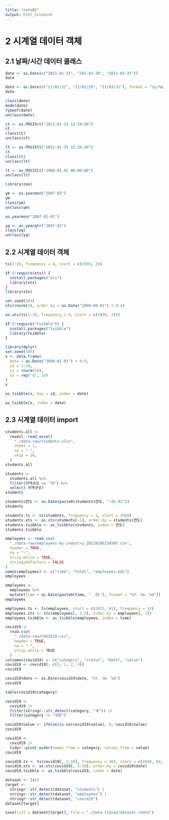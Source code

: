 ```yaml
---
title: "note02"
output: html_notebook
---
```


# 2 시계열 데이터 객체

## 2.1 날짜/시간 데이터 클래스

```r
date <- as.Date(c("2021-01-31", "202-02-28", "2021-03-31"))
date
```

```r
date <- as.Date(c("21/01/31", "21/02/28", "21/03/31"), format = "%y/%m/%d")
date
```

```r
class(date)
mode(date)
typeof(date)
unclass(date)
```

```r
ct <- as.POSIXct("2021-01-31 12:34:56")
ct
class(ct)
unclass(ct)
```

```r
lt <- as.POSIXlt("2021-01-31 12:34:56")
lt
class(lt)
unclass(lt)
```

```r
lt <- as.POSIXlt("1900-01-01 00:00:00")
unclass(lt)
```

```r
library(zoo)
```

```r
ym <- as.yearmon("2007-02")
ym
class(ym)
unclass(ym)
```

```r
as.yearmon("2007-02-01")
```

```r
yq <- as.yearqtr("2007-02")
class(yq)
unclass(yq)
```

## 2.2 시계열 데이터 객체

```r
ts(1:10, frequency = 4, start = c(1959, 2))
```

```r
if (!require(xts)) {
  install.packages("xts")
  library(xts)
}
library(xts)
```

```r
set.seed(345)
xts(rnorm(5), order.by = as.Date("2008-08-01") + 0:4)
```

```r
as.xts(ts(1:10, frequency = 4, start = c(1959, 2)))
```

```r
if (!require("tsibble")) {
  install.packages("tsibble")
  library(tsibble)
}
```

```r
library(dplyr)
set.seed(345)
x <- data.frame(
  date = as.Date("2008-01-01") + 0:9,
  id = 1:10,
  x1 = rnorm(10),
  x2 = rep("a", 10)
)
x
```

```r
as_tsibble(x, key = id, index = date)
```

```r
as_tsibble(x, index = date)
```

## 2.3 시계열 데이터 import

```r
students.all <-
  readxl::read_excel(
    "./data-raw/students.xlsx",
    sheet = 1,
    na = "-",
    skip = 16,
  )
students.all
```

```r
students <-
  students.all %>%
  filter(지역규모 == "계") %>%
  select(-지역규모)
students
```

```r
students$연도 <- as.Date(paste0(students$연도, "-01-01"))
students
```

```r
students.ts <- ts(students, frequency = 1, start = 1999)
students.xts <- as.xts(students[-1], order.by = students$연도)
students.tsibble <- as_tsibble(students, index = 연도)
students.tsibble
```

```r
employees <- read.csv(
  "./data-raw/employees-by-industry_20210206234505.csv",
  header = TRUE,
  na = "-",
  strip.white = TRUE,
  stringsAsFactors = FALSE
)
names(employees) <- c("time", "total", "employees.edu")
employees
```

```r
employees <-
  employees %>%
  mutate(time = as.Date(paste0(time, ". 01"), format = "%Y. %m. %d"))
employees
```

```r
employees.ts <- ts(employees, start = c(2013, 01), frequency = 12)
employees.xts <- xts(employees[, 2:3], order.by = employees[, 1])
employees.tsibble <- as_tsibble(employees, index = time)
```

```r
covid19 <-
  read.csv(
    "./data-raw/COVID19.csv",
    header = TRUE,
    na = "-",
    strip.white = TRUE
  )
colnames(covid19) <- c("category", "status", "date", "value")
covid19 <- covid19[, c(3, 1, 2, 4)]
covid19
```

```r
covid19$date <- as.Date(covid19$date, "%Y. %m. %d")
covid19
```

```r
table(covid19$category)
```

```r
covid19 <-
  covid19 |>
  filter(stringr::str_detect(category, "세")) |>
  filter(category != "세종")
```

```r
covid19$value <- ifelse(is.na(covid19$value), 0, covid19$value)
covid19
```

```r
covid19 <-
  covid19 |>
  tidyr::pivot_wider(names_from = category, values_from = value)
covid19
```

```r
covid19.ts <- ts(covid19[, 2:10], frequency = 365, start = c(2020, 04, 09))
covid19.xts <- as.xts(covid19[, 3:10], order.by = covid19$date)
covid19.tsibble <- as_tsibble(covid19, index = date)
```

```r
dataset <- ls()
target <-
  stringr::str_detect(dataset, "students") |
  stringr::str_detect(dataset, "employees") |
  stringr::str_detect(dataset, "covid19")
dataset[target]
```

```r
save(list = dataset[target], file = "./data-tidied/dataset.rdata")
```

